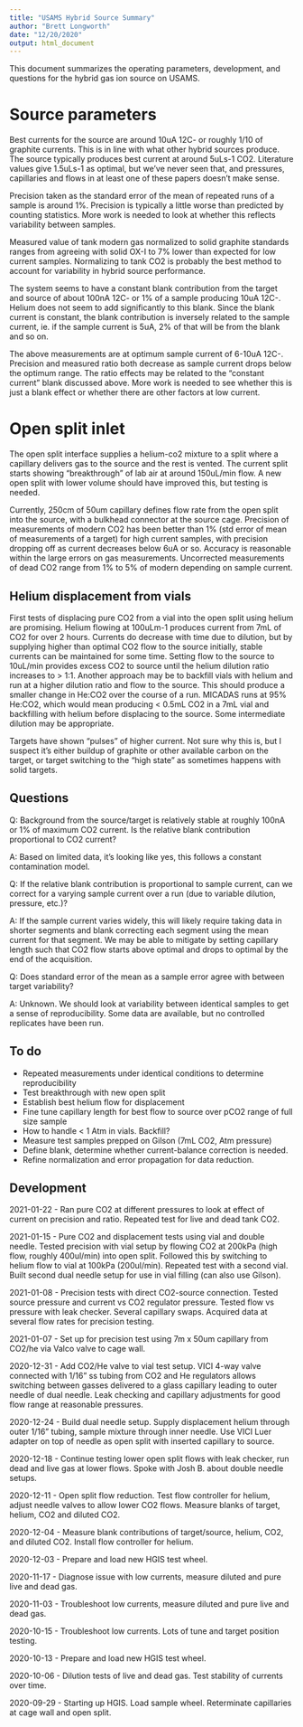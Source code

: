 ```yaml
---
title: "USAMS Hybrid Source Summary"
author: "Brett Longworth"
date: "12/20/2020"
output: html_document
---
```


This document summarizes the operating parameters, development, and questions
for the hybrid gas ion source on USAMS.


# Source parameters

Best currents for the source are around 10uA 12C- or roughly 1/10 of graphite
currents. This is in line with what other hybrid sources produce.  The source
typically produces best current at around 5uLs-1 CO2. Literature values give
1.5uLs-1 as optimal, but we've never seen that, and pressures, capillaries and
flows in at least one of these papers doesn't make sense.

Precision taken as the standard error of the mean of repeated runs of a sample is around 1%. Precision is typically a little worse than predicted by counting statistics. More work is needed to look at whether this reflects variability between samples.

Measured value of tank modern gas normalized to solid graphite standards ranges from agreeing with solid OX-I to 7% lower than expected for low current samples. Normalizing to tank CO2 is probably the best method to account for variability in hybrid source performance. 

The system seems to have a constant blank contribution from the target and
source of about 100nA 12C- or 1% of a sample producing 10uA 12C-. Helium does
not seem to add significantly to this blank. Since the blank current is
constant, the blank contribution is inversely related to the sample current, ie.
if the sample current is 5uA, 2% of that will be from the blank and so on.

The above measurements are at optimum sample current of 6-10uA 12C-. Precision
and measured ratio both decrease as sample current drops below the optimum
range. The ratio effects may be related to the "constant current" blank
discussed above. More work is needed to see whether this is just a blank effect or whether there are other factors at low current.

# Open split inlet

The open split interface supplies a helium-co2 mixture to a split where a
capillary delivers gas to the source and the rest is vented. The current
split starts showing "breakthrough" of lab air at around 150uL/min flow. A new open split with lower volume should have improved this, but testing is needed.

Currently, 250cm of 50um capillary defines flow rate from the open split into
the source, with a bulkhead connector at the source cage.  Precision of
measurements of modern CO2 has been better than 1% (std error of mean of
measurements of a target) for high current samples, with precision dropping off
as current decreases below 6uA or so. Accuracy is reasonable within the large
errors on gas measurements. Uncorrected measurements of dead CO2 range from 1%
to 5% of modern depending on sample current.

## Helium displacement from vials

First tests of displacing pure CO2 from a vial into the open split using helium
are promising. Helium flowing at 100uLm-1 produces current from 7mL of CO2 for
over 2 hours. Currents do decrease with time due to dilution, but by supplying
higher than optimal CO2 flow to the source initially, stable currents can be
maintained for some time.  Setting flow to the source to 10uL/min provides excess CO2 to source until the helium dilution ratio increases to > 1:1. Another approach may be to backfill vials with helium and run at a higher dilution ratio and flow to the source. This should produce a smaller change in He:CO2 over the course of a run. MICADAS runs at 95% He:CO2, which would mean producing < 0.5mL CO2 in a 7mL vial and backfilling with helium before displacing to the source. Some intermediate dilution may be appropriate.

Targets have shown "pulses" of higher current. Not sure why this is, but I suspect it's either buildup of graphite or other available carbon on the target, or target switching to the "high state" as sometimes happens with solid targets.

## Questions

Q: Background from the source/target is relatively stable at roughly 100nA or
1% of maximum CO2 current. Is the relative blank contribution proportional to
CO2 current?

A: Based on limited data, it's looking like yes, this follows a constant
contamination model.

Q: If the relative blank contribution is proportional to sample current, can we
correct for a varying sample current over a run (due to variable dilution,
pressure, etc.)?

A: If the sample current varies widely, this will likely require taking data in
shorter segments and blank correcting each segment using the mean current for
that segment. We may be able to mitigate by setting capillary length such that
CO2 flow starts above optimal and drops to optimal by the end of the
acquisition.

Q: Does standard error of the mean as a sample error agree with between target variability?

A: Unknown. We should look at variability between identical samples to get a sense of reproducibility. Some data are available, but no controlled replicates have been run.

## To do

* Repeated measurements under identical conditions to determine reproducibility
* Test breakthrough with new open split
* Establish best helium flow for displacement
* Fine tune capillary length for best flow to source over pCO2 range of full size sample
* How to handle < 1 Atm in vials. Backfill?
* Measure test samples prepped on Gilson (7mL CO2, Atm pressure)
* Define blank, determine whether current-balance correction is needed.
* Refine normalization and error propagation for data reduction.


## Development

2021-01-22 - Ran pure CO2 at different pressures to look at effect of current on precision and ratio. Repeated test for live and dead tank CO2.

2021-01-15 - Pure CO2 and displacement tests using vial and double needle. Tested precision with vial setup by flowing CO2 at 200kPa (high flow, roughly 400ul/min) into open split. Followed this by switching to helium flow to vial at 100kPa (200ul/min). Repeated test with a second vial. Built second dual needle setup for use in vial filling (can also use Gilson).

2021-01-08 - Precision tests with direct CO2-source connection. Tested source pressure and current vs CO2 regulator pressure. Tested flow vs pressure with leak checker. Several capillary swaps. Acquired data at several flow rates for precision testing.

2021-01-07 - Set up for precision test using 7m x 50um capillary from CO2/he via Valco valve to cage wall.

2020-12-31 - Add CO2/He valve to vial test setup. VICI 4-way valve connected
with 1/16" ss tubing from CO2 and He regulators allows switching between gasses
delivered to a glass capillary leading to outer needle of dual needle. Leak
checking and capillary adjustments for good flow range at reasonable pressures.

2020-12-24 - Build dual needle setup. Supply displacement helium through outer
1/16" tubing, sample mixture through inner needle. Use VICI Luer adapter on top
of needle as open split with inserted capillary to source.

2020-12-18 - Continue testing lower open split flows with leak checker, run
dead and live gas at lower flows. Spoke with Josh B. about double needle
setups.

2020-12-11 - Open split flow reduction. Test flow controller for helium, adjust
needle valves to allow lower CO2 flows. Measure blanks of target, helium, CO2
and diluted CO2.

2020-12-04 - Measure blank contributions of target/source, helium, CO2, and
diluted CO2. Install flow controller for helium.

2020-12-03 - Prepare and load new HGIS test wheel.

2020-11-17 - Diagnose issue with low currents, measure diluted and pure live
and dead gas.

2020-11-03 - Troubleshoot low currents, measure diluted and pure live and dead
gas.

2020-10-15 - Troubleshoot low currents. Lots of tune and target position
testing.

2020-10-13 - Prepare and load new HGIS test wheel.

2020-10-06 - Dilution tests of live and dead gas. Test stability of currents
over time.

2020-09-29 - Starting up HGIS. Load sample wheel. Reterminate capillaries at
cage wall and open split.
